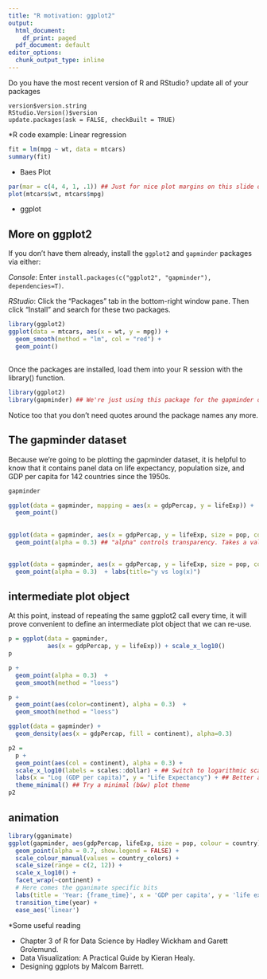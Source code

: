 ```yaml
---
title: "R motivation: ggplot2"
output:
  html_document:
    df_print: paged
  pdf_document: default
editor_options:
  chunk_output_type: inline
---
```


Do you have the most recent version of R and RStudio?
update all of your packages

```
version$version.string
RStudio.Version()$version
update.packages(ask = FALSE, checkBuilt = TRUE)

```

*R code example: Linear regression 

```r
fit = lm(mpg ~ wt, data = mtcars)
summary(fit)
```

* Baes Plot

```r
par(mar = c(4, 4, 1, .1)) ## Just for nice plot margins on this slide deck
plot(mtcars$wt, mtcars$mpg)
```

* ggplot

## More on ggplot2


If you don't have them already, install the `ggplot2` and `gapminder` packages via either:

*Console*: Enter `install.packages(c("ggplot2", "gapminder"), dependencies=T)`.

*RStudio*: Click the "Packages" tab in the bottom-right window pane. Then click "Install" and search for these two packages.

```r
library(ggplot2)
ggplot(data = mtcars, aes(x = wt, y = mpg)) + 
  geom_smooth(method = "lm", col = "red") + 
  geom_point()
```


##

Once the packages are installed, load them into your R session with the library() function.

```r
library(ggplot2)
library(gapminder) ## We're just using this package for the gapminder data
```
Notice too that you don't need quotes around the package names any more.

## The gapminder dataset

Because we're going to be plotting the gapminder dataset, it is helpful to know that it contains panel data on life expectancy, population size, and GDP per capita for 142 countries since the 1950s.

```r
gapminder
```

```r
ggplot(data = gapminder, mapping = aes(x = gdpPercap, y = lifeExp)) + 
  geom_point()
```

##

```r
ggplot(data = gapminder, aes(x = gdpPercap, y = lifeExp, size = pop, col = continent)) + facet_wrap(~continent)+
  geom_point(alpha = 0.3) ## "alpha" controls transparency. Takes a value between 0 and 1.
```
##

```r
ggplot(data = gapminder, aes(x = gdpPercap, y = lifeExp, size = pop, col = continent)) + scale_x_log10() +
  geom_point(alpha = 0.3)  + labs(title="y vs log(x)")
```

## intermediate plot object

At this point, instead of repeating the same ggplot2 call every time, it will prove convenient to define an intermediate plot object that we can re-use.

```r
p = ggplot(data = gapminder, 
           aes(x = gdpPercap, y = lifeExp)) + scale_x_log10() 
p
```

```r
p + 
  geom_point(alpha = 0.3)  +
  geom_smooth(method = "loess")
```

```r
p + 
  geom_point(aes(color=continent), alpha = 0.3)  +
  geom_smooth(method = "loess")
```
```r
ggplot(data = gapminder) + 
  geom_density(aes(x = gdpPercap, fill = continent), alpha=0.3)
```
```r
p2 =
  p + 
  geom_point(aes(col = continent), alpha = 0.3) +
  scale_x_log10(labels = scales::dollar) + ## Switch to logarithmic scale on x-axis. Use dollar units.
  labs(x = "Log (GDP per capita)", y = "Life Expectancy") + ## Better axis titles
  theme_minimal() ## Try a minimal (b&w) plot theme
p2
```


## animation
```r
library(gganimate)
ggplot(gapminder, aes(gdpPercap, lifeExp, size = pop, colour = country)) +
  geom_point(alpha = 0.7, show.legend = FALSE) +
  scale_colour_manual(values = country_colors) +
  scale_size(range = c(2, 12)) +
  scale_x_log10() +
  facet_wrap(~continent) +
  # Here comes the gganimate specific bits
  labs(title = 'Year: {frame_time}', x = 'GDP per capita', y = 'life expectancy') +
  transition_time(year) +
  ease_aes('linear')
```

*Some useful reading

- Chapter 3 of R for Data Science by Hadley Wickham and Garett Grolemund.
- Data Visualization: A Practical Guide by Kieran Healy.
- Designing ggplots by Malcom Barrett.
